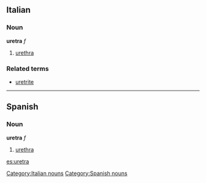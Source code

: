 ==Italian==
===Noun===
[[Category:Italian nouns]]
'''uretra''' ''f''

# [[urethra]]

===Related terms===
*[[uretrite]]

----

== Spanish ==
=== Noun ===
[[Category:Spanish nouns]]
'''uretra''' ''f''
# [[urethra]]

[[es:uretra]]